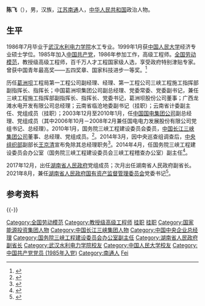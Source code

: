 {{Otheruses|陈飞}}

'''陈飞'''（{{bd|1963年|11月|catIdx=C陈}}），男，汉族，[[江苏|江苏]][[南通|南通]]人，[[中华人民共和国|中华人民共和国]]政治人物。

== 生平 ==
1986年7月毕业于[[武汉水利电力学院|武汉水利电力学院]]水工专业。1999年1月获[[中国人民大学|中国人民大学]]经济专业硕士学位。1985年加入[[中国共产党|中国共产党]]，1986年参加工作，高级工程师。[[全国劳动模范|全国劳动模范]]，教授级高级工程师，百千万人才工程国家级人选，享受政府特别津贴专家。曾获中国青年最高奖——五四奖章、国家科技进步一等奖。<ref>{{Cite web |url=http://ccnews.people.com.cn/GB/10909709.html |title=三峡集团“一把手”更换 曹广晶任董事会董事长 (3) |accessdate=2010-03-07 |archive-date=2014-02-28 |archive-url=https://web.archive.org/web/20140228065018/http://ccnews.people.com.cn/GB/10909709.html |dead-url=no }}</ref> 

历任[[葛洲坝|葛洲坝]]工程局第一工程公司副经理、经理、第一工程公司三峡工程施工指挥部副指挥长、指挥长；中国葛洲坝集团公司副总经理、党委常委、党委副书记，兼任三峡工程施工指挥部副指挥长、指挥长、党委书记，葛洲坝股份公司董事；广西龙滩水电开发有限公司总经理；云南省临沧地委副书记（挂职）；云南省计委副主任、党组成员（挂职）；2003年12月至2010年1月，任[[中国国电集团公司|中国国电集团公司]]副总经理、党组成员（其中2006年10月－2008年2月兼任国电电力发展股份有限公司党组书记、总经理）。2010年1月，国务院三峡工程建设委员会委员，[[中国长江三峡集团公司|中国长江三峡集团公司]]董事、总经理、党组成员。<ref name=dszfz>{{Cite web |url=http://ccnews.people.com.cn/GB/10909408.html |title=三峡集团“一把手”更换 曹广晶任董事长、党组书记 |accessdate=2010-03-07 |archive-date=2010-02-12 |archive-url=https://web.archive.org/web/20100212072601/http://ccnews.people.com.cn/GB/10909408.html |dead-url=yes }}</ref>。2014年3月，因中央巡查组调查后，[[中央组织部|中央组织部]]副部长[[王京清|王京清]]宣布免除其总经理职务<ref>{{cite news|title=三峡董事长总经理齐遭免职 电力系统迎反腐风暴|url=http://news.163.com/14/0326/14/9O97159U0001124J.html|accessdate=2014-03-26|newspaper=网易|archive-url=https://web.archive.org/web/20140326180902/http://news.163.com/14/0326/14/9O97159U0001124J.html|archive-date=2014-03-26|dead-url=yes}}</ref>。2014年4月，任国务院三峡工程建设委员会办公室（国务院三峡工程建设委员会三峡工程稽查办公室）副主任<ref>{{cite news|title=三峡集团原总经理陈飞任国务院三峡办副主任|url=http://news.sohu.com/20140416/n398334732.shtml|accessdate=2015-02-26|archive-date=2015-02-26|archive-url=https://web.archive.org/web/20150226075209/http://news.sohu.com/20140416/n398334732.shtml|dead-url=no}}</ref>。

2017年12月，出任[[湖南省人民政府|湖南省人民政府]]党组成员；次月出任湖南省人民政府副省长。2021年8月，兼任[[湖南省人民政府国有资产监督管理委员会|湖南省人民政府国有资产监督管理委员会]]党委书记<ref>{{cite news|title=湖南省副省长陈飞兼任省国资委党委书记|url=http://district.ce.cn/newarea/sddy/202109/01/t20210901_36872194.shtml|accessdate=2021-09-01|archive-date=2021-09-09|archive-url=https://web.archive.org/web/20210909175029/http://district.ce.cn/newarea/sddy/202109/01/t20210901_36872194.shtml|dead-url=no}}</ref>。

== 参考资料 ==
{{Reflist|3}}

{{-}}
{{start box}}
{{s-bus}}
{{s-before|[[李永安_(1942年)|李永安]]}}
{{s-title|[[中国长江三峡集团公司|中国长江三峡集团公司]]总经理|2010年1月－2014年3月}}
{{s-after|[[王琳_(1960年)|王  琳]]}}
{{end box}}
{{湖南省领导人}}

{{Authority control}}
{{DEFAULTSORT:Chen陈}}
[[Category:全国劳动模范|Category:全国劳动模范]]
[[Category:教授级高级工程师|Category:教授级高级工程师]]
[[Category:中共临沧地委副书记|挂职]]
[[Category:云南省人民政府官员|挂职]]
[[Category:国家能源投资集团人物|Category:国家能源投资集团人物]]
[[Category:中国长江三峡集团人物|Category:中国长江三峡集团人物]]
[[Category:中国中央企业总经理|Category:中国中央企业总经理]]
[[Category:国务院三峡工程建设委员会办公室副主任|Category:国务院三峡工程建设委员会办公室副主任]]
[[Category:湖南省人民政府副省长|Category:湖南省人民政府副省长]]
[[Category:武汉水利电力学院校友|Category:武汉水利电力学院校友]]
[[Category:中国人民大学校友|Category:中国人民大学校友]]
[[Category:中国共产党党员_(1985年入党)|Category:中国共产党党员 (1985年入党)]]
[[Category:南通人|Category:南通人]]
[[Category:陈姓|Fei]]